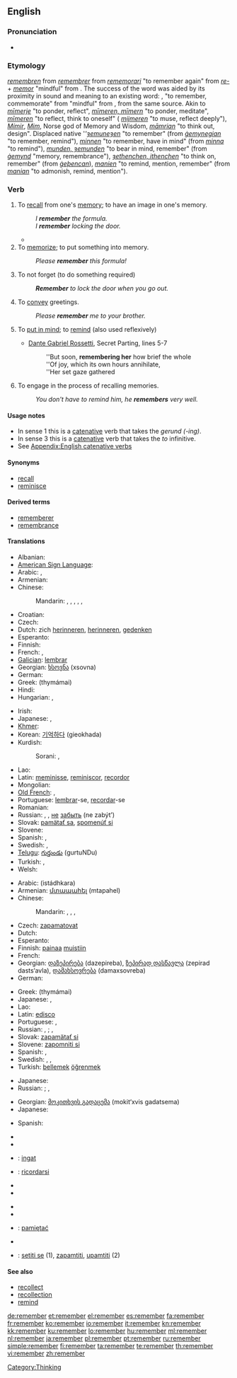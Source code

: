 ==English==

{{rank|American|bad|forward|523|remember|fair|blood|copyright}}

===Pronunciation===
* {{audio|en-us-remember.ogg|Audio (US)}}
*: {{rhymes|ɛmbər}}

===Etymology===
{{etyl|enm}} ''[[remembren#Middle English|remembren]]'' from {{etyl|fro}} ''[[remembrer#Old French|remembrer]]'' from {{etyl|LL.}} ''[[rememorari]]'' "to remember again" from ''[[re-]]'' + ''[[memor]]'' "mindful" from {{proto|Indo-European|(s)mer-|to think about, be mindful, remember|lang=}}. The success of the {{fro}} word was aided by its proximity in sound and meaning to an existing {{etyl|gem}} word: {{etyl|ang|-}} {{term|mimorian|lang=ang}}, {{term|mymerian|lang=ang}} "to remember, commemorate" from {{etyl|ang|-}} {{term|mimor|lang=ang}} "mindful" from {{proto|Germanic|mīmr-, maimr-, mimr-|to remember, be mindful|lang=}}, from the same {{proto|Indo-European}} source. Akin to {{etyl|frs|-}} ''[[mimerje|mīmerje]]'' "to ponder, reflect", {{etyl|gml|-}} ''[[mimeren|mīmeren, mīmern]]'' "to ponder, meditate", {{etyl|dum|-}} ''[[mimeren#Middle Dutch|mīmeren]]'' "to reflect, think to oneself" ({{etyl|nld|-}} ''[[mijmeren]]'' "to muse, reflect deeply"), {{etyl|non|-}} ''[[Mímir]]'', ''[[Mim]]'', Norse god of Memory and Wisdom, {{ang}} ''[[mamrian#Old English|māmrian]]'' "to think out, design". Displaced native {{enm}} ''''[[ȝemuneȝen#Middle English|ȝemuneȝen]]'' "to remember" (from {{ang}} ''[[gemynegian#Old English|ġemynegian]]'' "to remember, remind"), {{enm}} ''[[minnen#Middle English|minnen]]'' "to remember, have in mind" (from {{non}} ''[[minna#Old Norse|minna]]'' "to remind"), {{enm}} ''[[ȝemunden#Middle English|munden, ȝemunden]]'' "to bear in mind, remember" (from {{ang}} ''[[gemynd#Old English|ġemynd]]'' "memory, remembrance"), {{enm}} ''[[ȝethenchen#Middle English|ȝethenchen, ithenchen]]'' "to think on, remember" (from {{ang}} ''[[geþencan#Old English|ġeþencan]]''), {{enm}} ''[[manien#Middle English|manien]]'' "to remind, mention, remember" (from {{ang}} ''[[manian#Old English|manian]]'' "to admonish, remind, mention").

===Verb===
{{en-verb}}

# To [[recall]] from one's [[memory]]; to have an image in one's memory.
#: ''I '''remember''' the formula.''
#: ''I '''remember''' locking the door.''
#* {{quote-book|1852|Mrs M.A. Thompson|chapter=The Tutor's Daughter|Graham's American Monthly Magazine of Literature, Art, and Fashion|page=266|url=http://books.google.com/books?id=hdcRAAAAYAAJ&pg=PA266
|passage=In the lightness of my heart I sang catches of songs as my horse gayly bore me along the well-'''remembered''' road.}}
# To [[memorize]]; to put something into memory.
#: ''Please '''remember''' this formula!''
# To not forget (to do something required)
#: '''''Remember''' to lock the door when you go out.''
# To [[convey]] greetings.
#: ''Please '''remember''' me to your brother.''
# {{obsolete}} To [[put in mind]]; to [[remind]] (also used reflexively)
#* [[:w:Dante Gabriel Rossetti|Dante Gabriel Rossetti]], Secret Parting, lines 5-7
#*: ''But soon, '''remembering her''' how brief the whole
#*: ''Of joy, which its own hours annihilate,
#*: ''Her set gaze gathered
# {{intransitive}} To engage in the process of recalling memories.
#: ''You don't have to remind him, he '''remembers''' very well.''

====Usage notes====
* In sense 1 this is a [[catenative]] verb that takes the ''gerund (-ing)''.
* In sense 3 this is a [[catenative]] verb that takes the ''to'' infinitive.
* See [[Appendix:English catenative verbs]]

====Synonyms====
* [[recall]]
* [[reminisce]]

====Derived terms====
* [[rememberer]]
* [[remembrance]]

====Translations====
{{trans-top|to recall one's memory}}
* Albanian: {{t|sq|kujtoj|xs=Albanian}}
* [[American Sign Language]]: {{tø|ase|OpenA@Sfhead OpenA@BackThumb-ThumbAcross-OpenA@CenterChesthigh-ThumbAcross}}
* Arabic: {{Arab|[[تذكر]]}} {{IPAchar|(taðákkara)}}, {{t|ar|تذكر|tr=tadhakkara}}
* Armenian: {{t+|hy|հիշել|tr=hišel}}
* Chinese:
*: Mandarin: {{t|cmn|記得|sc=Hani}}, {{t|cmn|记得|tr=jìde|sc=Hani}}, {{t-|cmn|記憶|sc=Hani}}, {{t-|cmn|记忆|tr=jìyì|sc=Hani}}, {{t-|cmn|回憶|sc=Hani}}, {{t-|cmn|回忆|tr=huíyì|sc=Hani}}
* Croatian: {{t|hr|sjećati se}}
* Czech: {{t-|cs|pamatovat}}
* Dutch: zich [[herinneren]], [[herinneren]], [[gedenken]]
* Esperanto: {{t-|eo|memori|xs=Esperanto}}
* Finnish: {{t+|fi|muistaa}}
* French: {{t+|fr|se rappeler}}, {{t+|fr|se souvenir}}
* [[Galician]]: [[lembrar]]
* Georgian: [[ხსოვნა]] (xsovna)
* German: {{t+|de|erinnern|alt=sich erinnern}}
* Greek: {{t+|el|θυμάμαι}} (thymámai)
* Hindi: {{t+|hi|याद करना|tr=yād karnā|xs=Hindi}}
* Hungarian: {{t+|hu|emlékszik}},  {{t+|hu|emlékezik|tr=rare}}
{{trans-mid}}
* Irish: {{t-|ga|is cuimhin le|xs=Irish}}
* Japanese: {{t-|ja|思い出す|tr=おもいだす, omoidasu}}, {{t-|ja|覚える|tr=oboeru}}
* [[Khmer]]: {{t|km|ចាំ|tr=jum|sc=Khmr}}
* Korean: [[기억하다]] (gieokhada)
* Kurdish:
*: Sorani: {{t|ku|له‌بیربوون|tr=lebír bún|sc=ku-Arab}}, {{t|ku|هێنانه‌ یاد|tr=hénane yad|sc=ku-Arab}}
* Lao: {{t-|lo|ຈື່ຈຳ|tr=cyy-cam|sc=Laoo|xs=Lao}}
* Latin: [[meminisse]], [[reminiscor]], [[recordor]]
* Mongolian: {{t|mn|санах|tr=sanah|sc=Cyrl|xs=Mongolian}}
* [[Old French]]: {{tø|fro|sovenir}},  {{tø|fro|remembrer}}
* Portuguese: [[lembrar]]-se, [[recordar]]-se
* Romanian: {{t+|ro|aminti}}
* Russian: {{t+|ru|вспоминать|tr=vspominát’}} {{impf}}, {{t+|ru|помнить|tr=pómnit’}} {{impf}}, [[не]] [[забыть]] (ne zabýt’)
* Slovak: [[pamätať sa]], [[spomenúť si]]
* Slovene: {{t+|sl|spomniti se}}
* Spanish: {{t+|es|acordar|alt=acordarse}}, {{t-|es|recordar}}
* Swedish: {{t+|sv|komma ihåg}}, {{t+|sv|minnas}}
* [[Telugu]]: [[గుర్తుండు]] (gurtuNDu)
* Turkish: {{t+|tr|hatırlamak}}, {{t|tr|anımsamak}}
* Welsh: {{t-|cy|cofio|xs=Welsh}}
{{trans-bottom}}

{{trans-top|to memorize}}
* Arabic: {{Arab|[[استذكر]]}} (istádhkara)
* Armenian: [[մտապահել]] (mtapahel)
* Chinese:
*: Mandarin: {{t|cmn|記住|sc=Hani}}, {{t|cmn|记住|tr=jìzhu|sc=Hani}}, {{qualifier|mechanically memorize}} {{t|cmn|死記硬背|sc=Hani}}, {{t|cmn|死记硬背|tr=sǐjìyìngbèi|sc=Hani}}
* Czech: [[zapamatovat]]
* Dutch: {{t+|nl|onthouden}}
* Esperanto: {{t-|eo|memori|xs=Esperanto}}
* Finnish: [[painaa]] [[muisti|muistiin]]
* French: {{t+|fr|retenir}}
* Georgian: [[დაზეპირება]] (dazepireba), [[ზეპირად დასწავლა]] (zepirad dasts‘avla), [[დამახსოვრება]] (damaxsovreba)
* German: {{t+|de|merken|alt=sich merken}}
{{trans-mid}}
* Greek: {{t+|el|θυμάμαι}} (thymámai)
* Japanese: {{t-|ja|覚える|tr=おぼえる, oboeru}}, {{t-|ja|記憶する|tr=kioku suru}}
* Lao: {{t-|lo|ຈື່ຈຳ|tr=cyy-cam|sc=Laoo|xs=Lao}}
* Latin: [[edisco]]
* Portuguese: {{t+|pt|decorar}}, {{t+|pt|memorizar}}
* Russian: {{t+|ru|запоминать|tr=zapóminát’}} {{impf}}, {{t+|ru|запомнить|tr=zapómnit’}} {{pf}}; {{t-|ru|не забывать|tr=ne zabyvát’}} {{impf}}, {{t-|ru|не забыть|tr=ne zabýt’}} {{pf}}
* Slovak: [[zapamätať si]]
* Slovene: [[zapomniti si]]
* Spanish: {{t-|es|retener}}, {{t-|es|memorizar}}
* Swedish: {{t+|sv|komma ihåg}}, {{t+|sv|minnas}}, {{t+|sv|memorera}}
* Turkish: [[bellemek]] [[öğrenmek]]
{{trans-bottom}}

{{trans-top|to not forget to do something required}}
* Japanese: {{t|ja|確認する|tr=kakunin suru}}
* Russian: {{t+|ru|помнить|tr=pómnit’}} {{impf}}; {{t-|ru|не забывать|tr=ne zabyvát’}} {{impf}}, {{t-|ru|не забыть|tr=ne zabýt’}} {{pf}}
{{trans-mid}}
{{trans-bottom}}

{{trans-top|to convey greetings}}
* Georgian: [[მოკითხვის გადაცემა]] (mokit‘xvis gadatsema)
* Japanese: {{t|ja|よろしく伝える|tr=yoroshiku tsutaeru}}
{{trans-mid}}
* Spanish: {{t-|es|darse recuerdos}}
{{trans-bottom}}

{{checktrans-top}}
* {{trreq|Albanian}}
* {{trreq|Hebrew}}
* {{ttbc|Indonesian}}: [[ingat]]
* {{ttbc|Italian}}: [[ricordarsi]]
* {{trreq|Latvian}}
* {{trreq|Lithuanian}}
{{checktrans-mid}}
* {{trreq|Mongolian}}
* {{trreq|Persian}}
* {{ttbc|Polish}}: [[pamiętać]]
* {{trreq|Romanian}}
* {{ttbc|Serbian}}: [[setiti se]] (1), [[zapamtiti]], [[upamtiti]] (2)
{{checktrans-bottom}}

====See also====
* [[recollect]]
* [[recollection]]
* [[remind]]

[[Category:Thinking]]

[[de:remember]]
[[et:remember]]
[[el:remember]]
[[es:remember]]
[[fa:remember]]
[[fr:remember]]
[[ko:remember]]
[[io:remember]]
[[it:remember]]
[[kn:remember]]
[[kk:remember]]
[[ku:remember]]
[[lo:remember]]
[[hu:remember]]
[[ml:remember]]
[[nl:remember]]
[[ja:remember]]
[[pl:remember]]
[[pt:remember]]
[[ru:remember]]
[[simple:remember]]
[[fi:remember]]
[[ta:remember]]
[[te:remember]]
[[th:remember]]
[[vi:remember]]
[[zh:remember]]